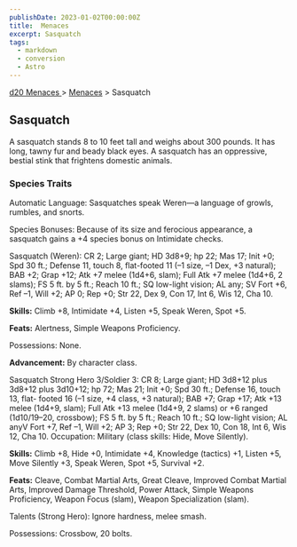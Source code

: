 ```yaml
---
publishDate: 2023-01-02T00:00:00Z
title:  Menaces
excerpt: Sasquatch
tags:
  - markdown
  - conversion
  - Astro
---
```


[ d20 Menaces ](/#menacesD20) > [ Menaces](menaces-d20-menaces-index) > Sasquatch

##  Sasquatch

A sasquatch stands 8 to 10 feet tall and weighs about 300 pounds. It has long,
tawny fur and beady black eyes. A sasquatch has an oppressive, bestial stink
that frightens domestic animals.

###  Species Traits

Automatic Language: Sasquatches speak Weren—a language of growls, rumbles, and
snorts.

Species Bonuses: Because of its size and ferocious appearance, a sasquatch
gains a +4 species bonus on Intimidate checks.

Sasquatch (Weren): CR 2; Large giant; HD 3d8+9; hp 22; Mas 17; Init +0; Spd 30
ft.; Defense 11, touch 8, flat-footed 11 (–1 size, –1 Dex, +3 natural); BAB
+2; Grap +12; Atk +7 melee (1d4+6, slam); Full Atk +7 melee (1d4+6, 2 slams);
FS 5 ft. by 5 ft.; Reach 10 ft.; SQ low-light vision; AL any; SV Fort +6, Ref
–1, Will +2; AP 0; Rep +0; Str 22, Dex 9, Con 17, Int 6, Wis 12, Cha 10.

**Skills:** Climb +8, Intimidate +4, Listen +5, Speak Weren, Spot +5.

**Feats:** Alertness, Simple Weapons Proficiency.

Possessions: None.

**Advancement:** By character class.

Sasquatch Strong Hero 3/Soldier 3: CR 8; Large giant; HD 3d8+12 plus 3d8+12
plus 3d10+12; hp 72; Mas 21; Init +0; Spd 30 ft.; Defense 16, touch 13, flat-
footed 16 (–1 size, +4 class, +3 natural); BAB +7; Grap +17; Atk +13 melee
(1d4+9, slam); Full Atk +13 melee (1d4+9, 2 slams) or +6 ranged (1d10/19–20,
crossbow); FS 5 ft. by 5 ft.; Reach 10 ft.; SQ low-light vision; AL anyV Fort
+7, Ref –1, Will +2; AP 3; Rep +0; Str 22, Dex 10, Con 18, Int 6, Wis 12, Cha
10. Occupation: Military (class skills: Hide, Move Silently).

**Skills:** Climb +8, Hide +0, Intimidate +4, Knowledge (tactics) +1, Listen
+5, Move Silently +3, Speak Weren, Spot +5, Survival +2.

**Feats:** Cleave, Combat Martial Arts, Great Cleave, Improved Combat Martial
Arts, Improved Damage Threshold, Power Attack, Simple Weapons Proficiency,
Weapon Focus (slam), Weapon Specialization (slam).

Talents (Strong Hero): Ignore hardness, melee smash.

Possessions: Crossbow, 20 bolts.

